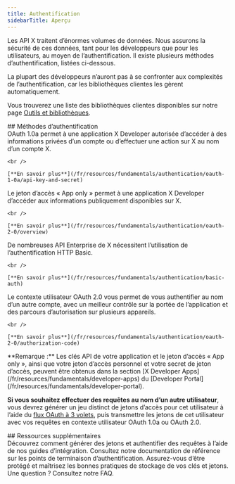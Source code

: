 ```yaml
---
title: Authentification
sidebarTitle: Aperçu
---
```



Les API X traitent d’énormes volumes de données. Nous assurons la sécurité de ces données, tant pour les développeurs que pour les utilisateurs, au moyen de l’authentification. Il existe plusieurs méthodes d’authentification, listées ci-dessous.

La plupart des développeurs n’auront pas à se confronter aux complexités de l’authentification, car les bibliothèques clientes les gèrent automatiquement.

Vous trouverez une liste des bibliothèques clientes disponibles sur notre page [Outils et bibliothèques](/fr/resources/tools-and-libraries).

<div id="authentication-methods">
  ## Méthodes d’authentification
</div>

<CardGroup cols={2}>
  <Card title="Contexte utilisateur OAuth 1.0a" href="/fr/resources/fundamentals/authentication/oauth-1-0a/api-key-and-secret">
    OAuth 1.0a permet à une application X Developer autorisée d’accéder à des informations privées d’un compte ou d’effectuer une action sur X au nom d’un compte X.

    <br />

    [**En savoir plus**](/fr/resources/fundamentals/authentication/oauth-1-0a/api-key-and-secret)
  </Card>

  <Card title="Accès application uniquement" href="/fr/resources/fundamentals/authentication/oauth-2-0/overview">
    Le jeton d’accès « App only » permet à une application X Developer d’accéder aux informations publiquement disponibles sur X.

    <br />

    [**En savoir plus**](/fr/resources/fundamentals/authentication/oauth-2-0/overview)
  </Card>

  <Card title="Authentification Basic" href="/fr/resources/fundamentals/authentication/basic-auth">
    De nombreuses API Enterprise de X nécessitent l’utilisation de l’authentification HTTP Basic.

    <br />

    [**En savoir plus**](/fr/resources/fundamentals/authentication/basic-auth)
  </Card>

  <Card title="Flux de code d’autorisation OAuth 2.0 avec PKCE" href="/fr/resources/fundamentals/authentication/oauth-2-0/authorization-code">
    Le contexte utilisateur OAuth 2.0 vous permet de vous authentifier au nom d’un autre compte, avec un meilleur contrôle sur la portée de l’application et des parcours d’autorisation sur plusieurs appareils.

    <br />

    [**En savoir plus**](/fr/resources/fundamentals/authentication/oauth-2-0/authorization-code)
  </Card>
</CardGroup>

<Note>
  **Remarque :**
  Les clés API de votre application et le jeton d’accès « App only », ainsi que votre jeton d’accès personnel et votre secret de jeton d’accès, peuvent être obtenus dans la section [X Developer Apps](/fr/resources/fundamentals/developer-apps) du [Developer Portal](/fr/resources/fundamentals/developer-portal).

  **Si vous souhaitez effectuer des requêtes au nom d’un autre utilisateur**, vous devrez générer un jeu distinct de jetons d’accès pour cet utilisateur à l’aide du [flux OAuth à 3 volets](https://developer.x.com/resources/fundamentals/authentication/obtaining-user-access-tokens), puis transmettre les jetons de cet utilisateur avec vos requêtes en contexte utilisateur OAuth 1.0a ou OAuth 2.0.
</Note>

<div id="additional-resources">
  ## Ressources supplémentaires
</div>

<CardGroup cols={2}>
  <Card title="Guides" href="/fr/resources/fundamentals/authentication/guides">
    Découvrez comment générer des jetons et authentifier des requêtes à l’aide de nos guides d’intégration.
  </Card>

  <Card title="Référence de l’API" href="/fr/resources/fundamentals/authentication/api-reference">
    Consultez notre documentation de référence sur les points de terminaison d’authentification.
  </Card>

  <Card title="Bonnes pratiques" href="/fr/resources/fundamentals/authentication/guides/authentication-best-practices">
    Assurez-vous d’être protégé et maîtrisez les bonnes pratiques de stockage de vos clés et jetons.
  </Card>

  <Card title="FAQ" href="/fr/resources/fundamentals/authentication/faq">
    Une question ? Consultez notre FAQ.
  </Card>
</CardGroup>